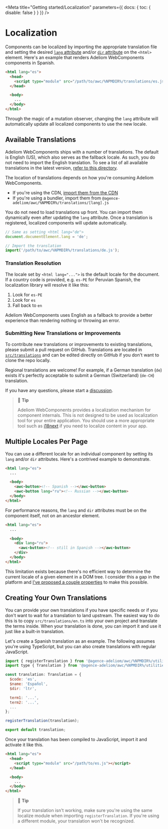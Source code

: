 
<Meta title="Getting started/Localization" parameters={{ docs: { toc: { disable: false } } }} />

# Localization

Components can be localized by importing the appropriate translation file and setting the desired [`lang` attribute](https://developer.mozilla.org/en-US/docs/Web/HTML/Global_attributes/lang) and/or [`dir` attribute](https://developer.mozilla.org/en-US/docs/Web/HTML/Global_attributes/dir) on the `<html>` element. Here's an example that renders Adeliom WebComponents components in Spanish.

```html
<html lang="es">
  <head>
    <script type="module" src="/path/to/awc/%NPMDIR%/translations/es.js"></script>
  </head>

  <body>
    ...
  </body>
</html>
```

Through the magic of a mutation observer, changing the `lang` attribute will automatically update all localized components to use the new locale.

## Available Translations

Adeliom WebComponents ships with a number of translations. The default is English (US), which also serves as the fallback locale. As such, you do not need to import the English translation. To see a list of all available translations in the latest version, [refer to this directory](https://github.com/agence-adeliom/adeliom-webcomponents/tree/current/src/translations).

The location of translations depends on how you're consuming Adeliom WebComponents.

- If you're using the CDN, [import them from the CDN](https://www.jsdelivr.com/package/npm/@agence-adeliom/awc?path=%CDNDIR%%2Ftranslations)
- If you're using a bundler, import them from `@agence-adeliom/awc/%NPMDIR%/translations/[lang].js`

You do not need to load translations up front. You can import them dynamically even after updating the `lang` attribute. Once a translation is registered, localized components will update automatically.

```js
// Same as setting <html lang="de">
document.documentElement.lang = 'de';

// Import the translation
import('/path/to/awc/%NPMDIR%/translations/de.js');
```

### Translation Resolution

The locale set by `<html lang="...">` is the default locale for the document. If a country code is provided, e.g. `es-PE` for Peruvian Spanish, the localization library will resolve it like this:

1.  Look for `es-PE`
2.  Look for `es`
3.  Fall back to `en`

Adeliom WebComponents uses English as a fallback to provide a better experience than rendering nothing or throwing an error.

### Submitting New Translations or Improvements

To contribute new translations or improvements to existing translations, please submit a pull request on GitHub. Translations are located in [`src/translations`](https://github.com/agence-adeliom/adeliom-webcomponents/blob/main/src/translations) and can be edited directly on GitHub if you don't want to clone the repo locally.

Regional translations are welcome! For example, if a German translation (`de`) exists it's perfectly acceptable to submit a German (Switzerland) (`de-CH`) translation.

If you have any questions, please start a [discussion](https://github.com/agence-adeliom/adeliom-webcomponents/discussions).

> 📘 **Tip**
>
> Adeliom WebComponents provides a localization mechanism for component internals. This is not designed to be used as localization tool for your entire application. You should use a more appropriate tool such as [i18next](https://www.i18next.com/) if you need to localize content in your app.

## Multiple Locales Per Page

You can use a different locale for an individual component by setting its `lang` and/or `dir` attributes. Here's a contrived example to demonstrate.

```html
<html lang="es">
  ...

  <body>
    <awc-button><!-- Spanish --></awc-button>
    <awc-button lang="ru"><!-- Russian --></awc-button>
  </body>
</html>
```

For performance reasons, the `lang` and `dir` attributes must be on the component itself, not on an ancestor element.

```html
<html lang="es">
  ...

  <body>
    <div lang="ru">
      <awc-button><!-- still in Spanish --></awc-button>
    </div>
  </body>
</html>
```

This limitation exists because there's no efficient way to determine the current locale of a given element in a DOM tree. I consider this a gap in the platform and [I've proposed a couple properties](https://github.com/whatwg/html/issues/7039) to make this possible.

## Creating Your Own Translations

You can provide your own translations if you have specific needs or if you don't want to wait for a translation to land upstream. The easiest way to do this is to copy `src/translations/en.ts` into your own project and translate the terms inside. When your translation is done, you can import it and use it just like a built-in translation.

Let's create a Spanish translation as an example. The following assumes you're using TypeScript, but you can also create translations with regular JavaScript.

```js
import { registerTranslation } from '@agence-adeliom/awc/%NPMDIR%/utilities/localize';
import type { Translation } from '@agence-adeliom/awc/%NPMDIR%/utilities/localize';

const translation: Translation = {
  $code: 'es',
  $name: 'Español',
  $dir: 'ltr',

  term1: '...',
  term2: '...',
  ...
};

registerTranslation(translation);

export default translation;
```

Once your translation has been compiled to JavaScript, import it and activate it like this.

```html
<html lang="es">
  <head>
    <script type="module" src="/path/to/es.js"></script>
  </head>

  <body>
    ...
  </body>
</html>
```

> 📘 **Tip**
>
> If your translation isn't working, make sure you're using the same localize module when importing `registerTranslation`. If you're using a different module, your translation won't be recognized.
